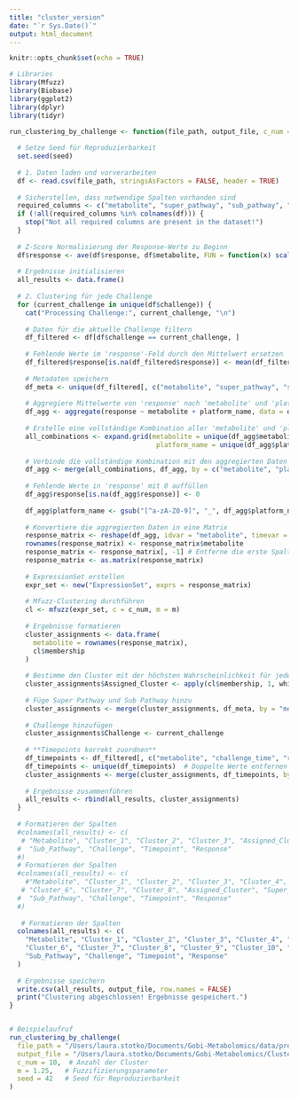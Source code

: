 ```yaml
---
title: "cluster_version"
date: "`r Sys.Date()`"
output: html_document
---
```


```r
knitr::opts_chunk$set(echo = TRUE)
```
```r
# Libraries
library(Mfuzz)
library(Biobase)
library(ggplot2)
library(dplyr)
library(tidyr)

run_clustering_by_challenge <- function(file_path, output_file, c_num = 10, m = 1.25, seed = 123) {
  
  # Setze Seed für Reproduzierbarkeit
  set.seed(seed)
  
  # 1. Daten laden und vorverarbeiten
  df <- read.csv(file_path, stringsAsFactors = FALSE, header = TRUE)
  
  # Sicherstellen, dass notwendige Spalten vorhanden sind
  required_columns <- c("metabolite", "super_pathway", "sub_pathway", "response", "subject", "challenge", "platform_name", "challenge_time")
  if (!all(required_columns %in% colnames(df))) {
    stop("Not all required columns are present in the dataset!")
  }
  
  # Z-Score Normalisierung der Response-Werte zu Beginn
  df$response <- ave(df$response, df$metabolite, FUN = function(x) scale(x, center = TRUE, scale = TRUE))
  
  # Ergebnisse initialisieren
  all_results <- data.frame()
  
  # 2. Clustering für jede Challenge
  for (current_challenge in unique(df$challenge)) {
    cat("Processing Challenge:", current_challenge, "\n")
    
    # Daten für die aktuelle Challenge filtern
    df_filtered <- df[df$challenge == current_challenge, ]
    
    # Fehlende Werte im 'response'-Feld durch den Mittelwert ersetzen
    df_filtered$response[is.na(df_filtered$response)] <- mean(df_filtered$response, na.rm = TRUE)
    
    # Metadaten speichern
    df_meta <- unique(df_filtered[, c("metabolite", "super_pathway", "sub_pathway")])
    
    # Aggregiere Mittelwerte von 'response' nach 'metabolite' und 'platform_name'
    df_agg <- aggregate(response ~ metabolite + platform_name, data = df_filtered, FUN = mean)
    
    # Erstelle eine vollständige Kombination aller 'metabolite' und 'platform_name'
    all_combinations <- expand.grid(metabolite = unique(df_agg$metabolite),
                                     platform_name = unique(df_agg$platform_name))
    
    # Verbinde die vollständige Kombination mit den aggregierten Daten
    df_agg <- merge(all_combinations, df_agg, by = c("metabolite", "platform_name"), all.x = TRUE)
    
    # Fehlende Werte in 'response' mit 0 auffüllen
    df_agg$response[is.na(df_agg$response)] <- 0
    
    df_agg$platform_name <- gsub("[^a-zA-Z0-9]", "_", df_agg$platform_name)
    
    # Konvertiere die aggregierten Daten in eine Matrix
    response_matrix <- reshape(df_agg, idvar = "metabolite", timevar = "platform_name", direction = "wide")
    rownames(response_matrix) <- response_matrix$metabolite
    response_matrix <- response_matrix[, -1] # Entferne die erste Spalte (metabolite)
    response_matrix <- as.matrix(response_matrix)
    
    # ExpressionSet erstellen
    expr_set <- new("ExpressionSet", exprs = response_matrix)
    
    # Mfuzz-Clustering durchführen
    cl <- mfuzz(expr_set, c = c_num, m = m)
    
    # Ergebnisse formatieren
    cluster_assignments <- data.frame(
      metabolite = rownames(response_matrix),
      cl$membership
    )
    
    # Bestimme den Cluster mit der höchsten Wahrscheinlichkeit für jeden Metaboliten
    cluster_assignments$Assigned_Cluster <- apply(cl$membership, 1, which.max)
    
    # Füge Super Pathway und Sub Pathway hinzu
    cluster_assignments <- merge(cluster_assignments, df_meta, by = "metabolite", all.x = TRUE)
    
    # Challenge hinzufügen
    cluster_assignments$Challenge <- current_challenge
    
    # **Timepoints korrekt zuordnen**
    df_timepoints <- df_filtered[, c("metabolite", "challenge_time", "response")]
    df_timepoints <- unique(df_timepoints)  # Doppelte Werte entfernen
    cluster_assignments <- merge(cluster_assignments, df_timepoints, by = "metabolite", all.x = TRUE)
    
    # Ergebnisse zusammenführen
    all_results <- rbind(all_results, cluster_assignments)
  }
  
  # Formatieren der Spalten
  #colnames(all_results) <- c(
   # "Metabolite", "Cluster_1", "Cluster_2", "Cluster_3", "Assigned_Cluster", "Super_Pathway", 
  #  "Sub_Pathway", "Challenge", "Timepoint", "Response"
  #)
  # Formatieren der Spalten
  #colnames(all_results) <- c(
    #"Metabolite", "Cluster_1", "Cluster_2", "Cluster_3", "Cluster_4", "Cluster_5",
   # "Cluster_6", "Cluster_7", "Cluster_8", "Assigned_Cluster", "Super_Pathway", 
  #  "Sub_Pathway", "Challenge", "Timepoint", "Response"
  #)
  
   # Formatieren der Spalten
  colnames(all_results) <- c(
    "Metabolite", "Cluster_1", "Cluster_2", "Cluster_3", "Cluster_4", "Cluster_5",
    "Cluster_6", "Cluster_7", "Cluster_8", "Cluster_9", "Cluster_10", "Assigned_Cluster", "Super_Pathway", 
    "Sub_Pathway", "Challenge", "Timepoint", "Response"
  )
  
  # Ergebnisse speichern
  write.csv(all_results, output_file, row.names = FALSE)
  print("Clustering abgeschlossen! Ergebnisse gespeichert.")
}


# Beispielaufruf
run_clustering_by_challenge(
  file_path = "/Users/laura.stotko/Documents/Gobi-Metabolomics/data/processed/clustering_input.csv",
  output_file = "/Users/laura.stotko/Documents/Gobi-Metabolomics/Clustering/mfuzz_10_clusters_by_challenge_with_time_respone.csv",
  c_num = 10,  # Anzahl der Cluster
  m = 1.25,   # Fuzzifizierungsparameter
  seed = 42   # Seed für Reproduzierbarkeit
)

```



